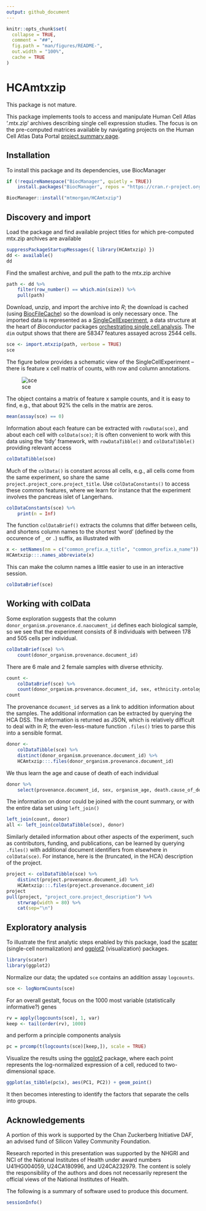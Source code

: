 ```yaml
---
output: github_document
---
```


<!-- README.md is generated from README.Rmd. Please edit that file -->

```r
knitr::opts_chunk$set(
  collapse = TRUE,
  comment = "##",
  fig.path = "man/figures/README-",
  out.width = "100%",
  cache = TRUE
)
```

# HCAmtxzip

<!-- badges: start -->
<!-- badges: end -->

This package is not mature.

This package implements tools to access and manipulate Human Cell
Atlas '.mtx.zip' archives describing single cell expression
studies. The focus is on the pre-computed matrices available by
navigating projects on the Human Cell Atlas Data Portal [project
summary page][hca_projects].

[hca_projects]: https://data.humancellatlas.org/explore/projects

## Installation

To install this package and its dependencies, use BiocManager

```r
if (!requireNamespace("BiocManager", quietly = TRUE))
    install.packages("BiocManager", repos = "https://cran.r-project.org")

BiocManager::install("mtmorgan/HCAmtxzip")
```

## Discovery and import

Load the package and find available project titles for which
pre-computed mtx.zip archives are available

```r
suppressPackageStartupMessages({ library(HCAmtxzip) })
dd <- available()
dd
```

Find the smallest archive, and pull the path to the mtx.zip archive

```r
path <- dd %>%
    filter(row_number() == which.min(size)) %>%
    pull(path)
```

Download, unzip, and import the archive into _R_; the download is
cached (using [BiocFileCache][]) so the download is only necessary
once. The imported data is represented as a [SingleCellExperiment][],
a data structure at the heart of _Bioconductor_ packages
[orchestrating single cell analysis][osca]. The `dim` output shows
that there are 58347 features assayed across 2544 cells.

[BiocFileCache]: https://bioconductor.org/packages/BiocFileCache
[SingleCellExperiment]: https://bioconductor.org/packages/SingleCellExperiment
[osca]: https://osca.bioconductor.org

```r
sce <- import.mtxzip(path, verbose = TRUE)
sce
```

The figure below provides a schematic view of the SingleCellExperiment
-- there is feature x cell matrix of counts, with row and column
annotations.

![sce][sce_image]

[sce_image]: https://raw.githubusercontent.com/Bioconductor/SummarizedExperiment/master/vignettes/SE.svg?sanitize=true

The object contains a matrix of feature x sample counts, and it is easy
to find, e.g., that about 92\% the cells in the matrix are zeros.

```r
mean(assay(sce) == 0)
```

Information about each feature can be extracted with `rowData(sce)`,
and about each cell with `colData(sce)`; it is often convenient to work
with this data using the 'tidy' framework, with `rowDataTibble()` and
`colDataTibble()` providing relevant access

```r
colDataTibble(sce)
```

Much of the `colData()` is constant across all cells, e.g., all cells
come from the same experiment, so share the same
`project.project_core.project_title`. Use `colDataConstants()` to
access these common features, where we learn for instance that the
experiment involves the pancreas islet of Langerhans.

```r
colDataConstants(sce) %>%
    print(n = Inf)
```

The function `colDataBrief()` extracts the columns that differ between
cells, and shortens column names to the shortest 'word' (defined by
the occurence of `_` or `.`) suffix, as illustrated with

```r
x <- setNames(nm = c("common_prefix.a_title", "common_prefix.a_name"))
HCAmtxzip:::.names_abbreviate(x)
```

This can make the column names a little easier to use in an
interactive session.

```r
colDataBrief(sce)
```

## Working with colData

Some exploration suggests that the column
`donor_organism.provenance.d.naocument_id` defines each biological
sample, so we see that the experiment consists of 8 individuals with
between 178 and 505 cells per individual.

```r
colDataBrief(sce) %>%
    count(donor_organism.provenance.document_id)
```

There are 6 male and 2 female samples with diverse ethnicity.

```r
count <-
    colDataBrief(sce) %>%
    count(donor_organism.provenance.document_id, sex, ethnicity.ontology_label)
count
```

The provenance `document_id` serves as a link to addition information
about the samples. The additional information can be extracted by
querying the HCA DSS. The information is returned as JSON, which is
relatively difficult to deal with in _R_; the even-less-mature
function `.files()` tries to parse this into a sensible format.

```r
donor <-
    colDataTibble(sce) %>%
    distinct(donor_organism.provenance.document_id) %>%
    HCAmtxzip:::.files(donor_organism.provenance.document_id)
```

We thus learn the age and cause of death of each individual

```r
donor %>%
    select(provenance.document_id, sex, organism_age, death.cause_of_death)
```

The information on donor could be joined with the count summary, or
with the entire data set using `left_join()`

```r
left_join(count, donor)
all <- left_join(colDataTibble(sce), donor)
```

Similarly detailed information about other aspects of the experiment,
such as contributors, funding, and publications, can be learned by
querying `.files()` with additional document identifiers from
elsewhere in `colData(sce)`. For instance, here is the (truncated, in
the HCA) description of the project.

```r
project <- colDataTibble(sce) %>%
    distinct(project.provenance.document_id) %>%
    HCAmtxzip:::.files(project.provenance.document_id)
project
pull(project, "project_core.project_description") %>%
    strwrap(width = 80) %>%
    cat(sep="\n")
```

## Exploratory analysis

To illustrate the first analytic steps enabled by this package, load
the [scater][] (single-cell normalization) and [ggplot2][]
(visualization) packages.

[scater]: https://bioconductor.org/packages/scater
[ggplot2]: https://cran.r-project.org/package=ggplot2

```r
library(scater)
library(ggplot2)
```

Normalize our data; the updated `sce` contains an addition assay `logcounts`.


```r
sce <- logNormCounts(sce) 
```

For an overall gestalt, focus on the 1000 most variable
(statistically informative?) genes


```r
rv = apply(logcounts(sce), 1, var)
keep <- tail(order(rv), 1000)
```

and perform a principle components analysis

```r
pc = prcomp(t(logcounts(sce)[keep,]), scale = TRUE)
```

Visualize the results using the [ggplot2][] package, where each point
represents the log-normalized expression of a cell, reduced to
two-dimensional space.

```r
ggplot(as_tibble(pc$x), aes(PC1, PC2)) + geom_point()
```

It then becomes interesting to identify the factors that separate the
cells into groups.

## Acknowledgements

A portion of this work is supported by the Chan Zuckerberg Initiative
DAF, an advised fund of Silicon Valley Community Foundation.

Research reported in this presentation was supported by the NHGRI and
NCI of the National Institutes of Health under award numbers
U41HG004059, U24CA180996, and U24CA232979. The content is solely the
responsibility of the authors and does not necessarily represent the
official views of the National Institutes of Health.


The following is a summary of software used to produce this document.

```r
sessionInfo()
```
